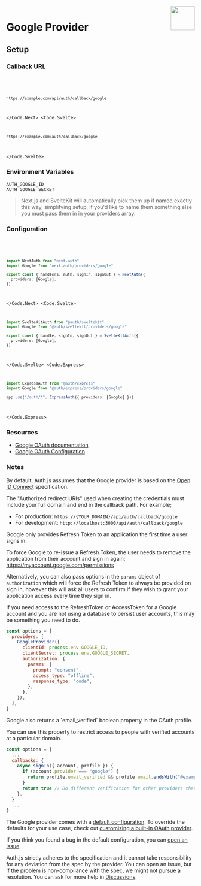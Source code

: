 
<img align="right" src="/img/providers/google.svg" height="64" width="64" />

# Google Provider

## Setup

### Callback URL

<Code>
  <Code.Next>

```bash
https://example.com/api/auth/callback/google
```

  </Code.Next>
  <Code.Svelte>

```bash
https://example.com/auth/callback/google
```

  </Code.Svelte>
</Code>

### Environment Variables

```
AUTH_GOOGLE_ID
AUTH_GOOGLE_SECRET
```

> Next.js and SvelteKit will automatically pick them up if named exactly this way, simplifying
> setup, if you'd like to name them something else you must pass them in in your providers array.

### Configuration

<Code>
  <Code.Next>

```ts filename="/auth.ts"
import NextAuth from "next-auth"
import Google from "next-auth/providers/google"

export const { handlers, auth, signIn, signOut } = NextAuth({
  providers: [Google],
})
```

  </Code.Next>
  <Code.Svelte>

```ts filename="/src/auth.ts"
import SvelteKitAuth from "@auth/sveltekit"
import Google from "@auth/sveltekit/providers/google"

export const { handle, signIn, signOut } = SvelteKitAuth({
  providers: [Google],
})
```

  </Code.Svelte>
  <Code.Express>

```ts filename="/src/app.ts"
import ExpressAuth from "@auth/express"
import Google from "@auth/express/providers/google"

app.use("/auth/*", ExpressAuth({ providers: [Google] }))
```

  </Code.Express>
</Code>

### Resources

- [Google OAuth documentation](https://developers.google.com/identity/protocols/oauth2)
- [Google OAuth Configuration](https://console.developers.google.com/apis/credentials)

### Notes

By default, Auth.js assumes that the Google provider is
based on the [Open ID Connect](https://openid.net/specs/openid-connect-core-1_0.html) specification.

The "Authorized redirect URIs" used when creating the credentials must include your full domain and end in the callback path. For example;

- For production: `https://{YOUR_DOMAIN}/api/auth/callback/google`
- For development: `http://localhost:3000/api/auth/callback/google`

<Callout type="warning">
Google only provides Refresh Token to an application the first time a user signs in.

To force Google to re-issue a Refresh Token, the user needs to remove the application from their account and sign in again:
https://myaccount.google.com/permissions

Alternatively, you can also pass options in the `params` object of `authorization` which will force the Refresh Token to always be provided on sign in, however this will ask all users to confirm if they wish to grant your application access every time they sign in.

If you need access to the RefreshToken or AccessToken for a Google account and you are not using a database to persist user accounts, this may be something you need to do.

```js filename="pages/api/auth/[...nextauth].js"
const options = {
  providers: [
    GoogleProvider({
      clientId: process.env.GOOGLE_ID,
      clientSecret: process.env.GOOGLE_SECRET,
      authorization: {
        params: {
          prompt: "consent",
          access_type: "offline",
          response_type: "code",
        },
      },
    }),
  ],
}
```

</Callout>

<Callout>
Google also returns a `email_verified` boolean property in the OAuth profile.

You can use this property to restrict access to people with verified accounts at a particular domain.

```js
const options = {
  ...
  callbacks: {
    async signIn({ account, profile }) {
      if (account.provider === "google") {
        return profile.email_verified && profile.email.endsWith("@example.com")
      }
      return true // Do different verification for other providers that don't have `email_verified`
    },
  }
  ...
}
```

</Callout>

The Google provider comes with a [default configuration](https://github.com/nextauthjs/next-auth/blob/main/packages/core/src/providers/google.ts).
To override the defaults for your use case, check out [customizing a built-in OAuth provider](https://authjs.dev/guides/providers/custom-provider#override-default-options).

If you think you found a bug in the default configuration, you can [open an issue](https://authjs.dev/new/provider-issue).

Auth.js strictly adheres to the specification and it cannot take responsibility for any deviation from
the spec by the provider. You can open an issue, but if the problem is non-compliance with the spec,
we might not pursue a resolution. You can ask for more help in [Discussions](https://authjs.dev/new/github-discussions).

